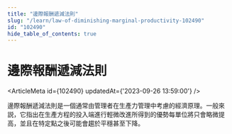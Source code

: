 ```yaml
---
title: "邊際報酬遞減法則"
slug: "/learn/law-of-diminishing-marginal-productivity-102490"
id: "102490"
hide_table_of_contents: true
---
```



# 邊際報酬遞減法則

<ArticleMeta id={102490} updatedAt={'2023-09-26 13:59:00'} />
<div className='border-solid border-b border-t-0 my-4 border-[var(--ifm-color-gray-300)]' />

邊際報酬遞減法則是一個通常由管理者在生產力管理中考慮的經濟原理。一般來説，它指出在生產方程的投入端進行輕微改進所得到的優勢每單位將只會略微提高，並且在特定點之後可能會趨於平穩甚至下降。
